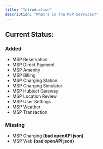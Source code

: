 ```yaml
---
title: "Introduction"
description: "What's in the MSP Services?"
---
```


## Current Status:

### Added
- MSP Reservation
- MSP Direct Payment
- MSP Amenity
- MSP Billing
- MSP Charging Station
- MSP Charging Simulator
- MSP Hubject Gateway
- MSP Location Review
- MSP User Settings
- MSP Weather
- MSP Transaction

### Missing
- MSP Charging **(bad openAPI json)**
- MSP Web **(bad openAPI json)**
